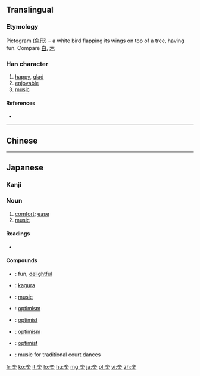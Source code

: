 {{also|樂|乐}}
==Translingual==
{{Han simplified forms|樂|楽|乐}}

===Etymology===
Pictogram ([[象形]]) – a white bird flapping its wings on top of a tree, having fun. Compare [[白]], [[木]]

===Han character===
{{Han char|rn=75|rad=木|as=09|sn=13|four=|canj=IOD,XIOD}}

# [[happy]], [[glad]]
# [[enjoyable]]
# [[music]]

====References====
* {{Han ref|kx=0542.191|dkj=15213|dj=0930.200|hdz=80020.140|uh=697D|ud=27005}}

----

==Chinese==
{{zh-see|樂|v}}

----

==Japanese==

===Kanji===
{{ja-kanji|grade=2|rs=木09|style=s|kyu=樂}}

===Noun===
{{ja-noun|らく|kyu=樂}}

# [[comfort]]; [[ease]]
# [[music]]

====Readings====
* {{ja-readings
|goon=[[がく]] (gaku), [[らく]] (raku)
|kanon=[[がく]] (gaku), [[らく]] (raku)
|on=[[ごう]] (gō) < [[がう]] (gau), [[ぎょう]] (gyō)
|kun=[[たのしい]] (tanoshii), [[たのしむ]] (tanoshimu)}}

====Compounds====
* {{ja-r|楽しい|たのしい}}: fun, [[delightful]]
* {{ja-r|神楽|かぐら}}: [[kagura]]
* {{ja-r|音楽|おんがく}}: [[music]]
* {{ja-r|楽天|らくてん}}: [[optimism]]
* {{ja-r|楽天家|らくてんか}}: [[optimist]]
* {{ja-r|楽天主義|らくてんしゅぎ}}: [[optimism]]
* {{ja-r|楽天主義者|らくてんしゅぎしゃ}}: [[optimist]]
* {{ja-r|舞楽|ぶがく}}: music for traditional court dances

[[fr:楽]]
[[ko:楽]]
[[it:楽]]
[[lo:楽]]
[[hu:楽]]
[[mg:楽]]
[[ja:楽]]
[[pl:楽]]
[[vi:楽]]
[[zh:楽]]
